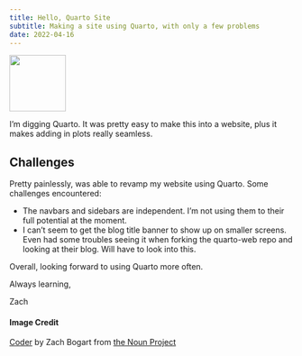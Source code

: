 ```yaml
---
title: Hello, Quarto Site
subtitle: Making a site using Quarto, with only a few problems
date: 2022-04-16
---
```


![](big-image.png){fig-align="center" width=100}

I'm digging Quarto. It was pretty easy to make this into a website, plus it makes adding in plots really seamless.

## Challenges

Pretty painlessly, was able to revamp my website using Quarto. Some challenges encountered:

- The navbars and sidebars are independent. I'm not using them to their full potential at the moment.
- I can't seem to get the blog title banner to show up on smaller screens. Even had some troubles seeing it when forking the quarto-web repo and looking at their blog. Will have to look into this. 

Overall, looking forward to using Quarto more often.

Always learning, 

Zach

#### Image Credit
[Coder](https://thenounproject.com/browse/collection-icon/coders-154740/?p=1) by Zach Bogart from [the Noun Project](https://thenounproject.com/zachbogart)